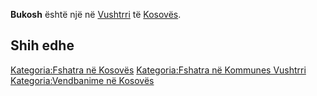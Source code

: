 {{Fshat në 
 | Emri                = Bukosh
 | EmriAlt                = 
 | NAME_SHORT_FORM=      
 | NAME_GENERIC=      
 | NAME_SORT_NAME_RO=      BUKOSH
 | FULL_NAME_RO = Bukosh
 | FULL_NAME_ND_RO=Bukosh
 | SORT_NAME_RG=BUKOSH
 | FULL_NAME_RG=Bukosh
 | FULL_NAME_ND_RG=Bukosh
 | SRP_NAME_SHORT_FORM=      
 | SRP_NAME_GENERIC=      
 | SRP_NAME_SORT_NAME_RO=      
 | SRP_FULL_NAME_RO = 
 | SRP_FULL_NAME_ND_RO=
 | SRP_SORT_NAME_RG=
 | SRP_FULL_NAME_RG=
 | SRP_FULL_NAME_ND_RG=
 | Emri (Rasa dhanore) = 
 | Figura              = 
 | Shteti              = Kosovo
 | Komuna              = Vushtrri
 | Kodi postar         = 
 | Sipërfaqja          = 

 | Popullsia           = 

 | Regj. i popullsisë  = 
 | Dend. e popullsisë  = 
 | Faqja zyrtare       = 
 <!--- Koordinatat ----> 
 | Gjerësia            = 42.803056
 | Gjatësia            = 20.928889
 | Lartësia            = 
}}
'''Bukosh''' është një [[]] në [[Vushtrri]] të [[Kosovës]].

<!-- == Gjeografia == -->
<!-- == Historia == -->
<!-- == Demografia == -->
== Shih edhe ==
{{Komuna Vushtrri}}
{{Kosovo-Administrata-Cung}}

[[Kategoria:Fshatra në Kosovës]]
[[Kategoria:Fshatra në Kommunes Vushtrri]]
[[Kategoria:Vendbanime në Kosovës]]